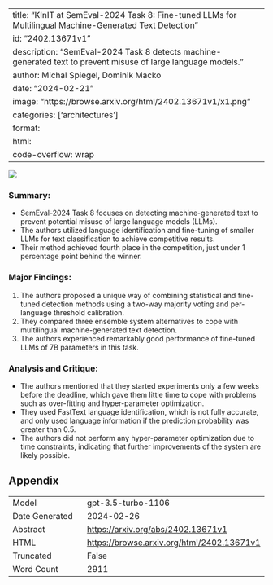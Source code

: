 
---
title: "KInIT at SemEval-2024 Task 8: Fine-tuned LLMs for Multilingual Machine-Generated Text Detection"
id: "2402.13671v1"
description: "SemEval-2024 Task 8 detects machine-generated text to prevent misuse of large language models."
author: Michal Spiegel, Dominik Macko
date: "2024-02-21"
image: "https://browse.arxiv.org/html/2402.13671v1/x1.png"
categories: ['architectures']
format:
  html:
    code-overflow: wrap
---

![](https://browse.arxiv.org/html/2402.13671v1/x1.png)

### **Summary:**
- SemEval-2024 Task 8 focuses on detecting machine-generated text to prevent potential misuse of large language models (LLMs).
- The authors utilized language identification and fine-tuning of smaller LLMs for text classification to achieve competitive results.
- Their method achieved fourth place in the competition, just under 1 percentage point behind the winner.

### **Major Findings:**
1. The authors proposed a unique way of combining statistical and fine-tuned detection methods using a two-way majority voting and per-language threshold calibration.
2. They compared three ensemble system alternatives to cope with multilingual machine-generated text detection.
3. The authors experienced remarkably good performance of fine-tuned LLMs of 7B parameters in this task.

### **Analysis and Critique:**
- The authors mentioned that they started experiments only a few weeks before the deadline, which gave them little time to cope with problems such as over-fitting and hyper-parameter optimization.
- They used FastText language identification, which is not fully accurate, and only used language information if the prediction probability was greater than 0.5.
- The authors did not perform any hyper-parameter optimization due to time constraints, indicating that further improvements of the system are likely possible.

## Appendix

|          |          |
|----------|----------|
| Model     | gpt-3.5-turbo-1106       |
| Date Generated     | 2024-02-26       |
| Abstract | [https://arxiv.org/abs/2402.13671v1](https://arxiv.org/abs/2402.13671v1)        |
| HTML     | [https://browse.arxiv.org/html/2402.13671v1](https://browse.arxiv.org/html/2402.13671v1)       |
| Truncated       | False       |
| Word Count       | 2911       |